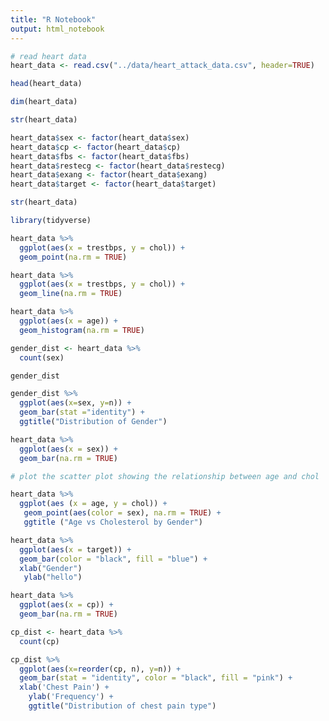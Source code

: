 ```yaml
---
title: "R Notebook"
output: html_notebook
---
```


```r
# read heart data
heart_data <- read.csv("../data/heart_attack_data.csv", header=TRUE)
```

```r
head(heart_data)
```
```r
dim(heart_data)
```

```r
str(heart_data)
```
```r
heart_data$sex <- factor(heart_data$sex)
heart_data$cp <- factor(heart_data$cp)
heart_data$fbs <- factor(heart_data$fbs)
heart_data$restecg <- factor(heart_data$restecg)
heart_data$exang <- factor(heart_data$exang)
heart_data$target <- factor(heart_data$target)

```

```r
str(heart_data)
```
```r
library(tidyverse)
```

```r
heart_data %>%
  ggplot(aes(x = trestbps, y = chol)) +
  geom_point(na.rm = TRUE)
```
```r
heart_data %>%
  ggplot(aes(x = trestbps, y = chol)) +
  geom_line(na.rm = TRUE)
```
```r
heart_data %>%
  ggplot(aes(x = age)) +
  geom_histogram(na.rm = TRUE)
```
```r
gender_dist <- heart_data %>%
  count(sex)

gender_dist
```

```r
gender_dist %>%
  ggplot(aes(x=sex, y=n)) +
  geom_bar(stat ="identity") +
  ggtitle("Distribution of Gender")
```




```r
heart_data %>%
  ggplot(aes(x = sex)) +
  geom_bar(na.rm = TRUE)
```

```r
# plot the scatter plot showing the relationship between age and chol

heart_data %>%
  ggplot(aes (x = age, y = chol)) +
   geom_point(aes(color = sex), na.rm = TRUE) +
   ggtitle ("Age vs Cholesterol by Gender")
```

```r
heart_data %>%
  ggplot(aes(x = target)) +
  geom_bar(color = "black", fill = "blue") +
  xlab("Gender")
   ylab("hello")
```

```r
heart_data %>%
  ggplot(aes(x = cp)) +
  geom_bar(na.rm = TRUE)
```
```r
cp_dist <- heart_data %>%
  count(cp)

cp_dist %>%
  ggplot(aes(x=reorder(cp, n), y=n)) +
  geom_bar(stat = "identity", color = "black", fill = "pink") +
  xlab('Chest Pain') +
    ylab('Frequency') +
    ggtitle("Distribution of chest pain type")
```

